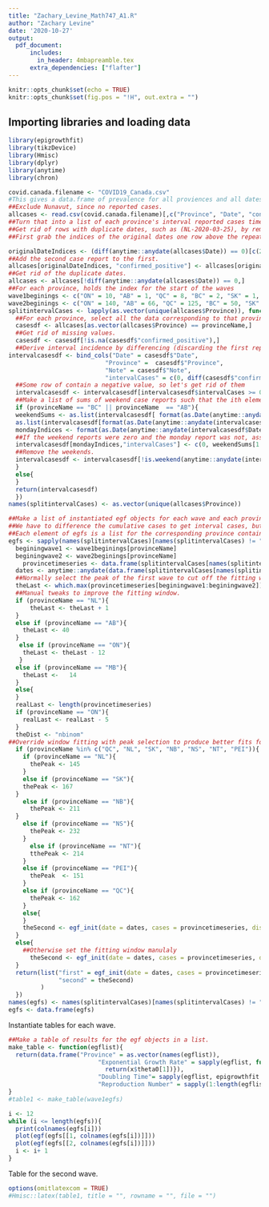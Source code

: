 ```yaml
---
title: "Zachary_Levine_Math747_A1.R"
author: "Zachary Levine"
date: '2020-10-27'
output: 
  pdf_document:
      includes:
        in_header: 4mbapreamble.tex
      extra_dependencies: ["flafter"]
---
```


```r
knitr::opts_chunk$set(echo = TRUE)
knitr::opts_chunk$set(fig.pos = "!H", out.extra = "")
```

## Importing libraries and loading data

```r
library(epigrowthfit)
library(tikzDevice)
library(Hmisc)
library(dplyr)
library(anytime)
library(chron)

covid.canada.filename <- "COVID19_Canada.csv"
#This gives a data.frame of prevalence for all proviences and all dates.
##Exclude Nunavut, since no reported cases.
allcases <- read.csv(covid.canada.filename)[,c("Province", "Date", "confirmed_positive", "Note")]
##Turn that into a list of each province's interval reported cases time series.
##Get rid of rows with duplicate dates, such as (NL-2020-03-25), by removing the duplicated date and adding its case reports to first report for that date.
##First grab the indices of the original dates one row above the repeated dates.

originalDateIndices <- (diff(anytime::anydate(allcases$Date)) == 0)[c(2:length(diff(anytime::anydate(allcases$Date)) == 0), FALSE)]
##Add the second case report to the first.
allcases[originalDateIndices, "confirmed_positive"] <- allcases[originalDateIndices, "confirmed_positive"] + allcases[diff(anytime::anydate(allcases$Date)) == 0, "confirmed_positive"]
##Get rid of the duplicate dates.
allcases <- allcases[!diff(anytime::anydate(allcases$Date)) == 0,]
##For each province, holds the index for the start of the waves
wave1beginings <- c("ON" = 10, "AB" = 1, "QC" = 8, "BC" = 2, "SK" = 1, "MB" = 1, "NL" = 1, "NB" = 1, "NS" = 1, "PEI" = 1, "YT" = 1, "NT" = 10, "NU" = NA)
wave2beginings <- c("ON" = 140, "AB" = 66, "QC" = 125, "BC" = 50, "SK" = 148, "MB" = 120, "NL" = 130, "NB" = 140, "NS" = 160, "PEI" = 75, "YT" = 85, "NT" = 140, "NU" = NA)
splitintervalCases <- lapply(as.vector(unique(allcases$Province)), function(provinceName){
  ##For each province, select all the data corresponding to that province.
  casesdf <- allcases[as.vector(allcases$Province) == provinceName,]
  ##Get rid of missing values.
  casesdf <- casesdf[!is.na(casesdf$"confirmed_positive"),]
  ##Derive interval incidence by differencing (discarding the first reported entry to align all the columns and keep them the same length), keeping the column for each provience as a check to make sure we're doing everthing properly.
intervalcasesdf <- bind_cols("Date" = casesdf$"Date",
                           "Province" =  casesdf$"Province",
                           "Note" = casesdf$"Note",
                           "intervalCases" = c(0, diff(casesdf$"confirmed_positive", lag = 1)))
  ##Some row of contain a negative value, so let's get rid of them
  intervalcasesdf <- intervalcasesdf[intervalcasesdf$intervalCases >= 0,]
  ##Make a list of sums of weekend case reports such that the ith element is the sum of the reported cases on Saturday and Sunday for the ith weekend.
  if (provinceName == "BC" || provinceName  == "AB"){
  weekendSums <- as.list(intervalcasesdf[ format(as.Date(anytime::anydate(intervalcasesdf$Date)), '%A') == "Saturday","intervalCases"])$intervalCases +
  as.list(intervalcasesdf[format(as.Date(anytime::anydate(intervalcasesdf$Date)), '%A') == "Sunday","intervalCases"])$intervalCases
  mondayIndices <- format(as.Date(anytime::anydate(intervalcasesdf$Date)), '%A') == "Monday"
  ##If the weekend reports were zero and the monday report was not, assume improper reporting and make the Monday cases the sum of the Monday cases the case reports on the weekends.
  intervalcasesdf[mondayIndices,"intervalCases"] <- c(0, weekendSums[1:length(weekendSums)-1]) + intervalcasesdf[mondayIndices,"intervalCases"]
  ##Remove the weekends.
  intervalcasesdf <- intervalcasesdf[!is.weekend(anytime::anydate(intervalcasesdf$Date)),]
  }
  else{
  }
  return(intervalcasesdf)
  })
names(splitintervalCases) <- as.vector(unique(allcases$Province))

##Make a list of instantiated egf objects for each wave and each province.
##We have to difference the cumulative cases to get interval cases, but in doing so we get rid of the first case report. Set it to zero to make the data frame with all columns of the same length, but get rid of it before initializing egf objects.
##Each element of egfs is a list for the corresponding province containing the egf_init object for the first wave and the second wave separately.
egfs <- sapply(names(splitintervalCases)[names(splitintervalCases) != "NU"], function(provinceName){
  beginingwave1 <- wave1beginings[provinceName]
  beginingwave2 <- wave2beginings[provinceName]
    provincetimeseries <- data.frame(splitintervalCases[names(splitintervalCases) == provinceName])[4][,1][1:length(data.frame(splitintervalCases[names(splitintervalCases) == provinceName])[4][,1])]
  dates <- anytime::anydate(data.frame(splitintervalCases[names(splitintervalCases) == provinceName])[1][,1])
  ##Normally select the peak of the first wave to cut off the fitting window.
  theLast <- which.max(provincetimeseries[beginingwave1:beginingwave2]) + beginingwave1
  ##Manual tweaks to improve the fitting window.
  if (provinceName == "NL"){
      theLast <- theLast + 1
  }
  else if (provinceName == "AB"){
    theLast <- 40
  }
   else if (provinceName == "ON"){
    theLast <- theLast - 12
   } 
  else if (provinceName == "MB"){
    theLast <-   14
  }
  else{
  }
  realLast <- length(provincetimeseries)
  if (provinceName == "ON"){
    realLast <- realLast - 5
  }
  theDist <- "nbinom"
##Override window fitting with peak selection to produce better fits for a few regions
  if (provinceName %in% c("QC", "NL", "SK", "NB", "NS", "NT", "PEI")){
    if (provinceName == "NL"){
      thePeak <- 145
    }
    else if (provinceName == "SK"){
    thePeak <- 167
  }
    else if (provinceName == "NB"){
      thePeak <- 211
  }
    else if (provinceName == "NS"){
      thePeak <- 232
    }
      else if (provinceName == "NT"){
      tthePeak <- 214
    }
    else if (provinceName == "PEI"){
      thePeak  <- 151
    }
    else if (provinceName == "QC"){
      thePeak <- 162
    }
    else{
    }
    theSecond <- egf_init(date = dates, cases = provincetimeseries, distr = theDist, peak = thePeak)
  }
  else{
    ##Otherwise set the fitting window manulaly
      theSecond <- egf_init(date = dates, cases = provincetimeseries, distr = theDist, first = beginingwave2, last = realLast)
  }
  return(list("first" = egf_init(date = dates, cases = provincetimeseries, distr = theDist, first = beginingwave1, last = theLast),
              "second" = theSecond)
         )
  })
names(egfs) <- names(splitintervalCases)[names(splitintervalCases) != "NU"]
egfs <- data.frame(egfs)
```

Instantiate tables for each wave.
```r
##Make a table of results for the egf objects in a list.
make_table <- function(egflist){
  return(data.frame("Province" = as.vector(names(egflist)),
                         "Exponential Growth Rate" = sapply(egflist, function(x){
                           return(x$theta0[1])}),
                         "Doubling Time"= sapply(egflist, epigrowthfit::compute_doubling_time),
                         "Reproduction Number" = sapply(1:length(egflist), function(x){return(1)})))
}
#table1 <- make_table(wave1egfs)
```

```r
i <- 12
while (i <= length(egfs)){
  print(colnames(egfs[i]))
  plot(egf(egfs[[1, colnames(egfs[i])]]))
  plot(egf(egfs[[2, colnames(egfs[i])]]))
  i <- i+ 1
}
```


Table for the second wave.
```r
options(omitlatexcom = TRUE)
#Hmisc::latex(table1, title = "", rowname = "", file = "")
```